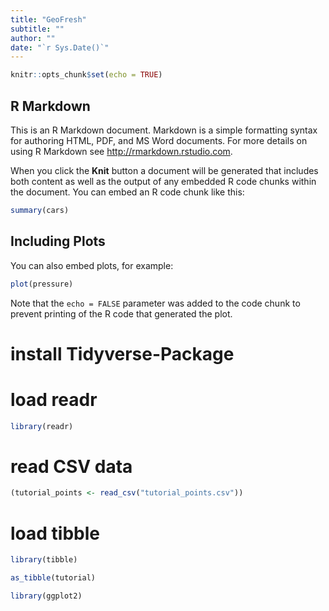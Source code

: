 ```yaml
---
title: "GeoFresh"
subtitle: ""
author: ""
date: "`r Sys.Date()`"
---
```


```r
knitr::opts_chunk$set(echo = TRUE)
```

## R Markdown

This is an R Markdown document. Markdown is a simple formatting syntax for authoring HTML, PDF, and MS Word documents. For more details on using R Markdown see <http://rmarkdown.rstudio.com>.

When you click the **Knit** button a document will be generated that includes both content as well as the output of any embedded R code chunks within the document. You can embed an R code chunk like this:

```r
summary(cars)
```

## Including Plots

You can also embed plots, for example:

```r
plot(pressure)
```

Note that the `echo = FALSE` parameter was added to the code chunk to prevent printing of the R code that generated the plot.

# install Tidyverse-Package 
# load readr

```r
library(readr)
```
# read CSV data 
```r
(tutorial_points <- read_csv("tutorial_points.csv"))
```
# load tibble 
```r
library(tibble)
```
```r
as_tibble(tutorial)
```

```r
library(ggplot2)
```

